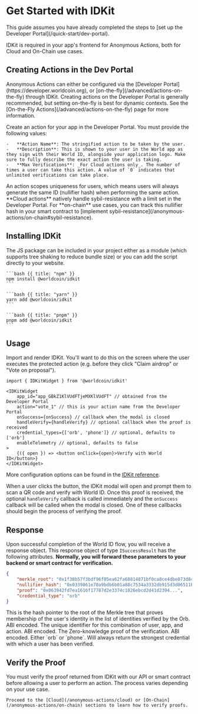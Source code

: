 # Get Started with IDKit

<Note>
    This guide assumes you have already completed the steps to [set up the Developer Portal](/quick-start/dev-portal).
</Note>

IDKit is required in your app's frontend for Anonymous Actions, both for Cloud and On-Chain use cases.

## Creating Actions in the Dev Portal

<Note>
    Anonymous Actions can either be configured via the [Developer Portal](https://developer.worldcoin.org), or [on-the-fly](/advanced/actions-on-the-fly) through IDKit. Creating actions on the Developer Portal is generally recommended, but setting on-the-fly is best for dynamic contexts.
    See the [On-the-Fly Actions](/advanced/actions-on-the-fly) page for more information.
</Note>

Create an action for your app in the Developer Portal. You must provide the following values:

    -   **Action Name**: The stringified action to be taken by the user.
    -   **Description**: This is shown to your user in the World app as they sign with their World ID, alongside your application logo. Make sure to fully describe the exact action the user is taking.
    -   **Max Verifications**: _For Cloud actions only_. The number of times a user can take this action. A value of `0` indicates that unlimited verifications can take place.

<Note>
    An action scopes uniqueness for users, which means users will always generate the same ID (nullifier hash) when performing the same action. 
    **Cloud actions** natively handle sybil-resistance with a limit set in the Developer Portal.
    For **on-chain** use cases, you can track this nullifier hash in your smart contract to [implement sybil-resistance](/anonymous-actions/on-chain#sybil-resistance).
</Note>

## Installing IDKit

The JS package can be included in your project either as a module (which supports tree shaking to reduce bundle size) or you can add the script directly to your website.

<CodeGroup title="Install IDKit">

    ```bash {{ title: "npm" }}
    npm install @worldcoin/idkit
    ```

    ```bash {{ title: "yarn" }}
    yarn add @worldcoin/idkit
    ```

    ```bash {{ title: "pnpm" }}
    pnpm add @worldcoin/idkit
    ```

</CodeGroup>

## Usage

Import and render IDKit. You'll want to do this on the screen where the user executes the protected action (e.g. before they click "Claim airdrop" or "Vote on proposal").

```tsx
import { IDKitWidget } from '@worldcoin/idkit'

<IDKitWidget
    app_id="app_GBkZ1KlVUdFTjeMXKlVUdFT" // obtained from the Developer Portal
    action="vote_1" // this is your action name from the Developer Portal
    onSuccess={onSuccess} // callback when the modal is closed
    handleVerify={handleVerify} // optional callback when the proof is received
    credential_types={['orb', 'phone']} // optional, defaults to ['orb']
    enableTelemetry // optional, defaults to false
>
    {({ open }) => <button onClick={open}>Verify with World ID</button>}
</IDKitWidget>
```

More configuration options can be found in the [IDKit reference](/reference/idkit).

When a user clicks the button, the IDKit modal will open and prompt them to scan a QR code and verify with World ID. Once this proof is received, the optional `handleVerify` callback is called immediately and the `onSuccess` callback will be called when the modal is closed.
One of these callbacks should begin the process of verifying the proof.

## Response

Upon successful completion of the World ID flow, you will receive a response object. This response object of type `ISuccessResult` has the following attributes. **Normally, you will forward these parameters to your backend or smart contract for verification.**

```json {{ title: 'ISuccessResult' }}
{
    "merkle_root": "0x1f38b57f3bdf96f05ea62fa68814871bf0ca8ce4dbe073d8497d5a6b0a53e5e0",
    "nullifier_hash": "0x0339861e70a9bdb6b01a88c7534a3332db915d3d06511b79a5724221a6958fbe",
    "proof": "0x063942fd7ea1616f17787d2e3374c1826ebcd2d41d2394...",
    "credential_type": "orb"
}
```

<Properties>
	<Property name="merkle_root" type="string">
		This is the hash pointer to the root of the Merkle tree that proves membership of the user's identity in the list of identities verified by the Orb. ABI encoded.
	</Property>
	<Property name="nullifier_hash" type="string">
		The unique identifier for this combination of user, app, and action. ABI encoded.
	</Property>
	<Property name="proof" type="string">
		The Zero-knowledge proof of the verification. ABI encoded.
	</Property>
	<Property name="credential_type" type='"orb" | "phone"'>
		Either `orb` or `phone`. Will always return the strongest credential with which a user has been verified.
	</Property>
</Properties>

## Verify the Proof

<Note type="warning">
    You must verify the proof returned from IDKit with our API or smart contract before allowing a user to perform an action. The process varies depending on your use case.
    
    Proceed to the [Cloud](/anonymous-actions/cloud) or [On-Chain](/anonymous-actions/on-chain) sections to learn how to verify proofs.
</Note>